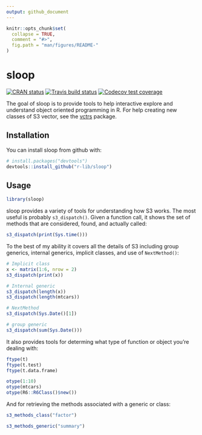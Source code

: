 ```yaml
---
output: github_document
---
```


<!-- README.md is generated from README.Rmd. Please edit that file -->

```r
knitr::opts_chunk$set(
  collapse = TRUE,
  comment = "#>",
  fig.path = "man/figures/README-"
)
```

# sloop

[![CRAN status](https://www.r-pkg.org/badges/version/sloop)](https://cran.r-project.org/package=sloop)
[![Travis build status](https://travis-ci.org/r-lib/sloop.svg?branch=master)](https://travis-ci.org/r-lib/sloop)
[![Codecov test coverage](https://codecov.io/gh/r-lib/sloop/branch/master/graph/badge.svg)](https://codecov.io/github/r-lib/sloop?branch=master)

The goal of sloop is to provide tools to help interactive explore and understand object oriented programming in R. For help creating new classes of S3 vector, see the [vctrs](https://vctrs.r-lib.org) package.

## Installation

You can install sloop from github with:

```r
# install.packages("devtools")
devtools::install_github("r-lib/sloop")
```

## Usage

```r
library(sloop)
```

sloop provides a variety of tools for understanding how S3 works. The most useful is probably `s3_dispatch()`. Given a function call, it shows the set of methods that are considered, found, and actually called:

```r
s3_dispatch(print(Sys.time()))
```

To the best of my ability it covers all the details of S3 including group generics, internal generics, implicit classes, and use of `NextMethod()`:

```r
# Implicit class
x <- matrix(1:6, nrow = 2)
s3_dispatch(print(x))

# Internal generic 
s3_dispatch(length(x))
s3_dispatch(length(mtcars))

# NextMethod
s3_dispatch(Sys.Date()[1])

# group generic
s3_dispatch(sum(Sys.Date()))
```

It also provides tools for determing what type of function or object you're dealing with:

```r
ftype(t)
ftype(t.test)
ftype(t.data.frame)

otype(1:10)
otype(mtcars)
otype(R6::R6Class()$new())
```

And for retrieving the methods associated with a generic or class:

```r
s3_methods_class("factor")

s3_methods_generic("summary")
```

